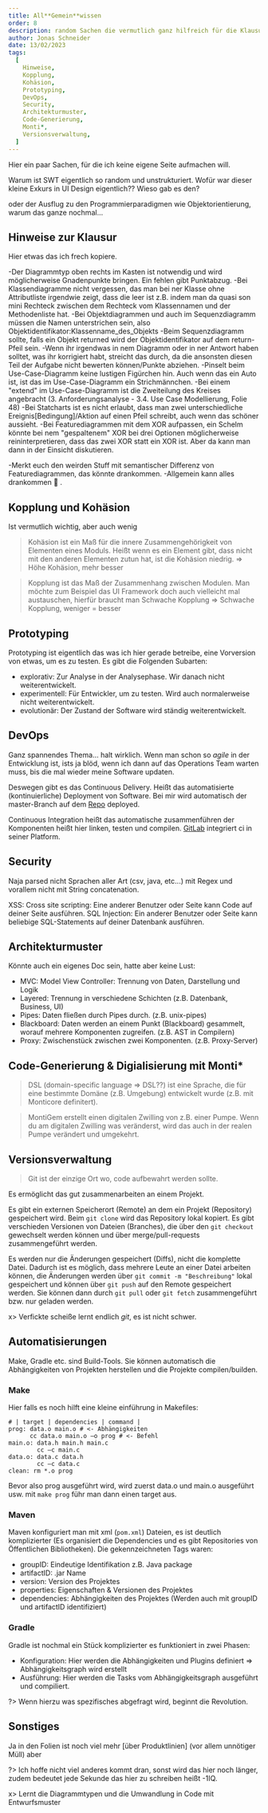 ```yaml
---
title: All**Gemein**wissen
order: 8
description: random Sachen die vermutlich ganz hilfreich für die Klausur sind
author: Jonas Schneider
date: 13/02/2023
tags:
  [
    Hinweise,
    Kopplung,
    Kohäsion,
    Prototyping,
    DevOps,
    Security,
    Architekturmuster,
    Code-Generierung,
    Monti*,
    Versionsverwaltung,
  ]
---
```


Hier ein paar Sachen, für die ich keine eigene Seite aufmachen will.

Warum ist SWT eigentlich so random und unstrukturiert. Wofür war dieser kleine Exkurs in UI Design eigentlich?? Wieso gab es den?

oder der Ausflug zu den Programmierparadigmen wie Objektorientierung, warum das ganze nochmal...

## Hinweise zur Klausur

Hier etwas das ich frech kopiere.

-Der Diagrammtyp oben rechts im Kasten ist notwendig und wird möglicherweise Gnadenpunkte bringen. Ein fehlen gibt Punktabzug.
-Bei Klassendiagramme nicht vergessen, das man bei ner Klasse ohne Attributliste irgendwie zeigt, dass die leer ist z.B. indem man da quasi son mini Rechteck zwischen dem Rechteck vom Klassennamen und der Methodenliste hat.
-Bei Objektdiagrammen und auch im Sequenzdiagramm müssen die Namen unterstrichen sein, also Objektidentifikator:Klassenname_des_Objekts
-Beim Sequenzdiagramm sollte, falls ein Objekt returned wird der Objektidentifikator auf dem return-Pfeil sein.
-Wenn ihr irgendwas in nem Diagramm oder in ner Antwort haben solltet, was ihr korrigiert habt, streicht das durch, da die ansonsten diesen Teil der Aufgabe nicht bewerten können/Punkte abziehen.
-Pinselt beim Use-Case-Diagramm keine lustigen Figürchen hin. Auch wenn das ein Auto ist, ist das im Use-Case-Diagramm ein Strichmännchen.
-Bei einem "extend" im Use-Case-Diagramm ist die Zweiteilung des Kreises angebracht (3. Anforderungsanalyse - 3.4. Use Case Modellierung, Folie 48)
-Bei Statcharts ist es nicht erlaubt, dass man zwei unterschiedliche Ereignis[Bedingung]/Aktion auf einen Pfeil schreibt, auch wenn das schöner aussieht.
-Bei Featurediagrammen mit dem XOR aufpassen, ein Schelm könnte bei nem "gespaltenem" XOR bei drei Optionen möglicherweise reininterpretieren, dass das zwei XOR statt ein XOR ist. Aber da kann man dann in der Einsicht diskutieren.

-Merkt euch den weirden Stuff mit semantischer Differenz von Featurediagrammen, das könnte drankommen.
-Allgemein kann alles drankommen 🤷 .

## Kopplung und Kohäsion

Ist vermutlich wichtig, aber auch wenig

> Kohäsion ist ein Maß für die innere Zusammengehörigkeit von Elementen eines Moduls. Heißt wenn es ein Element gibt, dass nicht mit den anderen Elementen zutun hat, ist die Kohäsion niedrig. $\Rightarrow$ Höhe Kohäsion, mehr besser

> Kopplung ist das Maß der Zusammenhang zwischen Modulen. Man möchte zum Beispiel das UI Framework doch auch vielleicht mal austauschen, hierfür braucht man Schwache Kopplung $\Rightarrow$ Schwache Kopplung, weniger = besser

## Prototyping

Prototyping ist eigentlich das was ich hier gerade betreibe, eine Vorversion von etwas, um es zu testen. Es gibt die Folgenden Subarten:

- explorativ: Zur Analyse in der Analysephase. Wir danach nicht weiterentwickelt.
- experimentell: Für Entwickler, um zu testen. Wird auch normalerweise nicht weiterentwickelt.
- evolutionär: Der Zustand der Software wird ständig weiterentwickelt.

## DevOps

Ganz spannendes Thema... halt wirklich.
Wenn man schon so _agile_ in der Entwicklung ist, ists ja blöd, wenn ich dann auf das Operations Team warten muss, bis die mal wieder meine Software updaten.

Deswegen gibt es das Continuous Delivery. Heißt das automatisierte (kontinuierliche) Deployment von Software. Bei mir wird automatisch der master-Branch auf dem [Repo](https://github.com/jonsch318/htwr-aachen.de) deployed.

Continuous Integration heißt das automatische zusammenführen der Komponenten heißt hier linken, testen und compilen. [GitLab](https://git.rwth-aachen.de) integriert ci in seiner Platform.

## Security

Naja parsed nicht Sprachen aller Art (csv, java, etc...) mit Regex und vorallem nicht mit String concatenation.

XSS: Cross site scripting: Eine anderer Benutzer oder Seite kann Code auf deiner Seite ausführen.
SQL Injection: Ein anderer Benutzer oder Seite kann beliebige SQL-Statements auf deiner Datenbank ausführen.

## Architekturmuster

Könnte auch ein eigenes Doc sein, hatte aber keine Lust:

- MVC: Model View Controller: Trennung von Daten, Darstellung und Logik
- Layered: Trennung in verschiedene Schichten (z.B. Datenbank, Business, UI)
- Pipes: Daten fließen durch Pipes durch. (z.B. unix-pipes)
- Blackboard: Daten werden an einem Punkt (Blackboard) gesammelt, worauf mehrere Komponenten zugreifen. (z.B. AST in Compilern)
- Proxy: Zwischenstück zwischen zwei Komponenten. (z.B. Proxy-Server)

## Code-Generierung & Digialisierung mit Monti\*

> DSL (domain-specific language => DSL??) ist eine Sprache, die für eine bestimmte Domäne (z.B. Umgebung) entwickelt wurde (z.B. mit Monticore definitert).

> MontiGem erstellt einen digitalen Zwilling von z.B. einer Pumpe. Wenn du am digitalen Zwilling was veränderst, wird das auch in der realen Pumpe verändert und umgekehrt.

## Versionsverwaltung

> Git ist der einzige Ort wo, code aufbewahrt werden sollte.

Es ermöglicht das gut zusammenarbeiten an einem Projekt.

Es gibt ein externen Speicherort (Remote) an dem ein Projekt (Repository) gespeichert wird. Beim `git clone` wird das Repository lokal kopiert.
Es gibt verschieden Versionen von Dateien (Branches), die über den `git checkout` gewechselt werden können und über merge/pull-requests zusammengeführt werden.

Es werden nur die Änderungen gespeichert (Diffs), nicht die komplette Datei. Dadurch ist es möglich, dass mehrere Leute an einer Datei arbeiten können,
die Änderungen werden über `git commit -m "Beschreibung"` lokal gespeichert und können über `git push` auf den Remote gespeichert werden.
Sie können dann durch `git pull` oder `git fetch` zusammengeführt bzw. nur geladen werden.

x> Verfickte scheiße lernt endlich _git_, es ist nicht schwer.

## Automatisierungen

Make, Gradle etc. sind Build-Tools. Sie können automatisch die Abhängigkeiten von Projekten herstellen und die Projekte compilen/builden.

### Make

Hier falls es noch hilft eine kleine einführung in Makefiles:

```make
# | target | dependencies | command |
prog: data.o main.o # <- Abhängigkeiten
      cc data.o main.o –o prog # <- Befehl
main.o: data.h main.h main.c
        cc –c main.c
data.o: data.c data.h
        cc –c data.c
clean: rm *.o prog
```

Bevor also prog ausgeführt wird, wird zuerst data.o und main.o ausgeführt usw. mit `make prog` führ man dann einen target aus.

### Maven

Maven konfiguriert man mit xml (`pom.xml`) Dateien, es ist deutlich komplizierter (Es organisiert die Dependencies und es gibt Repositories von Öffentlichen Bibliotheken). Die gekennzeichneten Tags waren:

- groupID: Eindeutige Identifikation z.B. Java package
- artifactID: .jar Name
- version: Version des Projektes
- properties: Eigenschaften & Versionen des Projektes
- dependencies: Abhängigkeiten des Projektes (Werden auch mit groupID und artifactID identifiziert)

### Gradle

Gradle ist nochmal ein Stück komplizierter es funktioniert in zwei Phasen:

- Konfiguration: Hier werden die Abhängigkeiten und Plugins definiert => Abhängigkeitsgraph wird erstellt
- Ausführung: Hier werden die Tasks vom Abhängigkeitsgraph ausgeführt und compiliert.

?> Wenn hierzu was spezifisches abgefragt wird, beginnt die Revolution.

## Sonstiges

Ja in den Folien ist noch viel mehr [über Produktlinien] (vor allem unnötiger Müll) aber

?> Ich hoffe nicht viel anderes kommt dran, sonst wird das hier noch länger, zudem bedeutet jede Sekunde das hier zu schreiben heißt -1IQ.

x> Lernt die Diagrammtypen und die Umwandlung in Code mit Entwurfsmuster
